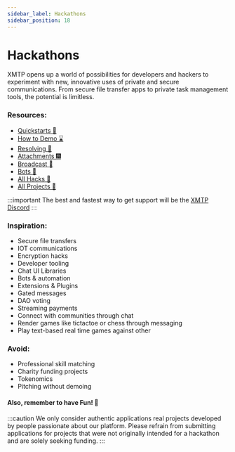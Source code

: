```yaml
---
sidebar_label: Hackathons
sidebar_position: 18
---
```



# Hackathons

XMTP opens up a world of possibilities for developers and hackers to experiment with new, innovative uses of private and secure communications. From secure file transfer apps to private task management tools, the potential is limitless.

### Resources:

- [Quickstarts 🏁](https://github.com/fabriguespe/xmtp-js-quickstart)
- [How to Demo ⌛️](https://xmtplabs.notion.site/How-to-demo-b0010fa1ec8c4e159770d2022e185a28)
- [Resolving 🔑](/docs/build/identity-resolution)
- [Attachments 🎆](/docs/build/attachments)
- [Broadcast 📣](/docs/use-cases/broadcast)
- [Bots 🤖](/docs/use-cases/bots)
- [All Hacks 📖](https://xmtplabs.notion.site/a769d036fda24957ac4a58dc64d6daf8?v=237b9944eabe4ac4bef00a2a87decf0e&pvs=4)
- [All Projects 📖](https://xmtplabs.notion.site/a769d036fda24957ac4a58dc64d6daf8?v=144c073b420e499ab60e81afa5204c84&pvs=4)

:::important
The best and fastest way to get support will be the [XMTP Discord](https://discord.com/invite/xmtp)
:::

### Inspiration:

- Secure file transfers
- IOT communications
- Encryption hacks
- Developer tooling
- Chat UI Libraries
- Bots & automation
- Extensions & Plugins
- Gated messages
- DAO voting
- Streaming payments
- Connect with communities through chat
- Render games like tictactoe or chess through messaging
- Play text-based real time games against other

### Avoid:

- Professional skill matching
- Charity funding projects
- Tokenomics
- Pitching without demoing

#### Also, remember to have Fun! 🛝

:::caution We only consider authentic applications
real projects developed by people passionate about our platform. Please
refrain from submitting applications for projects that were not originally
intended for a hackathon and are solely seeking funding.
:::
